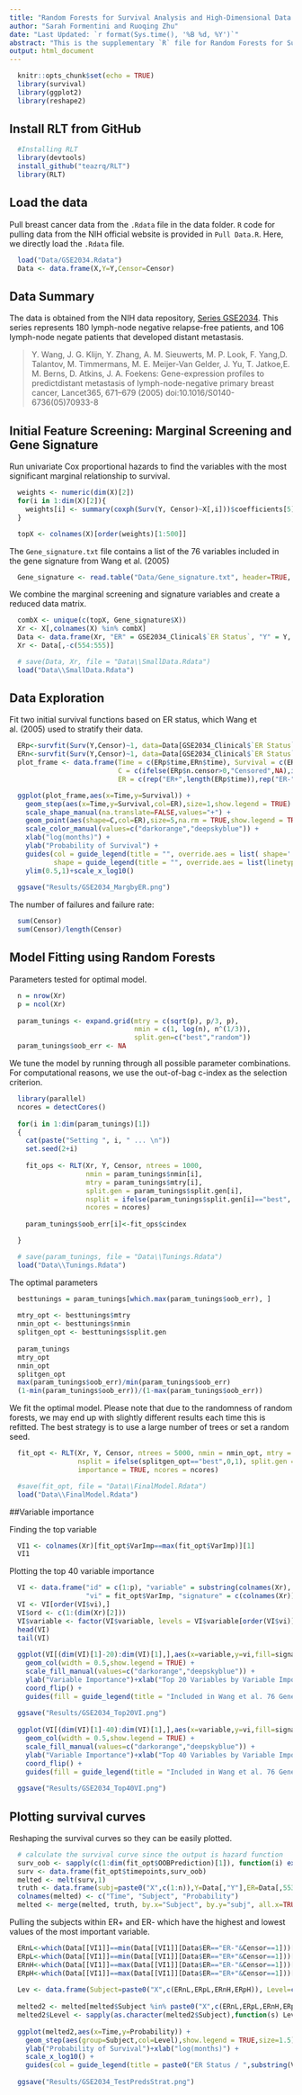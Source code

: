 ```yaml
---
title: "Random Forests for Survival Analysis and High-Dimensional Data: R Examples"
author: "Sarah Formentini and Ruoqing Zhu"
date: "Last Updated: `r format(Sys.time(), '%B %d, %Y')`"
abstract: "This is the supplementary `R` file for Random Forests for Survival Analysis and High-Dimensional Data in Springer Handbook of Engineering Statistics."
output: html_document
---
```


```r
  knitr::opts_chunk$set(echo = TRUE)
  library(survival)
  library(ggplot2)
  library(reshape2)
```

## Install RLT from GitHub
```r
  #Installing RLT
  library(devtools)
  install_github("teazrq/RLT")
  library(RLT)
```

## Load the data  
Pull breast cancer data from the `.Rdata` file in the data folder. `R` code for pulling data from the NIH official website is provided in `Pull Data.R`. Here, we directly load the `.Rdata` file.

```r
  load("Data/GSE2034.Rdata")
  Data <- data.frame(X,Y=Y,Censor=Censor)
```

## Data Summary

The data is obtained from the NIH data repository, [Series GSE2034](https://www.ncbi.nlm.nih.gov/geo/query/acc.cgi?acc=gse2034). This series represents 180 lymph-node negative relapse-free patients, and 106 lymph-node negate patients that developed distant metastasis.

> Y. Wang, J. G. Klijn, Y. Zhang, A. M. Sieuwerts, M. P. Look, F. Yang,D. Talantov, M. Timmermans, M. E. Meijer-Van Gelder, J. Yu, T. Jatkoe,E. M. Berns, D. Atkins, J. A. Foekens: Gene-expression profiles to predictdistant metastasis of lymph-node-negative primary breast cancer, Lancet365, 671–679 (2005) doi:10.1016/S0140-6736(05)70933-8

## Initial Feature Screening: Marginal Screening and Gene Signature

Run univariate Cox proportional hazards to find the variables with the most significant marginal relationship to survival.
```r
  weights <- numeric(dim(X)[2])
  for(i in 1:dim(X)[2]){
    weights[i] <- summary(coxph(Surv(Y, Censor)~X[,i]))$coefficients[5]
  }

  topX <- colnames(X)[order(weights)[1:500]]
```

The `Gene_signature.txt` file contains a list of the 76 variables included in the gene signature from Wang et al. (2005)

```r
  Gene_signature <- read.table("Data/Gene_signature.txt", header=TRUE, quote="\"", stringsAsFactors=FALSE)
```

We combine the marginal screening and signature variables and create a reduced data matrix.

```r
  combX <- unique(c(topX, Gene_signature$X))
  Xr <- X[,colnames(X) %in% combX]
  Data <- data.frame(Xr, "ER" = GSE2034_Clinical$`ER Status`, "Y" = Y, "Censor" = Censor)
  Xr <- Data[,-c(554:555)]
```

```r
  # save(Data, Xr, file = "Data\\SmallData.Rdata")
  load("Data\\SmallData.Rdata")
```

## Data Exploration

Fit two initial survival functions based on ER status, which Wang et al. (2005) used to stratify their data.
```r
  ERp<-survfit(Surv(Y,Censor)~1, data=Data[GSE2034_Clinical$`ER Status`=="ER+",])
  ERn<-survfit(Surv(Y,Censor)~1, data=Data[GSE2034_Clinical$`ER Status`=="ER-",])
  plot_frame <- data.frame(Time = c(ERp$time,ERn$time), Survival = c(ERp$surv,ERn$surv),
                           C = c(ifelse(ERp$n.censor>0,"Censored",NA),ifelse(ERn$n.censor>0,"Censored",NA)),
                           ER = c(rep("ER+",length(ERp$time)),rep("ER-",length(ERn$time))))

  ggplot(plot_frame,aes(x=Time,y=Survival)) + 
    geom_step(aes(x=Time,y=Survival,col=ER),size=1,show.legend = TRUE) +
    scale_shape_manual(na.translate=FALSE,values="+") +
    geom_point(aes(shape=C,col=ER),size=5,na.rm = TRUE,show.legend = TRUE, position = "jitter") +
    scale_color_manual(values=c("darkorange","deepskyblue")) +
    xlab("log(months)") + 
    ylab("Probability of Survival") + 
    guides(col = guide_legend(title = "", override.aes = list( shape='')), 
           shape = guide_legend(title = "", override.aes = list(linetype = 0))) +
    ylim(0.5,1)+scale_x_log10()
  
  ggsave("Results/GSE2034_MargbyER.png")
```

The number of failures and failure rate:
```r
  sum(Censor)
  sum(Censor)/length(Censor)
```

## Model Fitting using Random Forests

Parameters tested for optimal model.

```r
  n = nrow(Xr)
  p = ncol(Xr)
  
  param_tunings <- expand.grid(mtry = c(sqrt(p), p/3, p),
                               nmin = c(1, log(n), n^(1/3)),
                               split.gen=c("best","random"))
  param_tunings$oob_err <- NA
```

We tune the model by running through all possible parameter combinations. For computational reasons, we use the out-of-bag c-index as the selection criterion. 

```r
  library(parallel)
  ncores = detectCores()
  
  for(i in 1:dim(param_tunings)[1])
  {
    cat(paste("Setting ", i, " ... \n"))
    set.seed(2+i)
    
    fit_ops <- RLT(Xr, Y, Censor, ntrees = 1000,
                   nmin = param_tunings$nmin[i], 
                   mtry = param_tunings$mtry[i], 
                   split.gen = param_tunings$split.gen[i],
                   nsplit = ifelse(param_tunings$split.gen[i]=="best", 0, 1),
                   ncores = ncores)
    
    param_tunings$oob_err[i]<-fit_ops$cindex

  }
```

```r
  # save(param_tunings, file = "Data\\Tunings.Rdata") 
  load("Data\\Tunings.Rdata")
```

The optimal parameters
```r
  besttunings = param_tunings[which.max(param_tunings$oob_err), ] 
  
  mtry_opt <- besttunings$mtry
  nmin_opt <- besttunings$nmin
  splitgen_opt <- besttunings$split.gen
  
  param_tunings
  mtry_opt
  nmin_opt
  splitgen_opt
  max(param_tunings$oob_err)/min(param_tunings$oob_err)
  (1-min(param_tunings$oob_err))/(1-max(param_tunings$oob_err))
```

We fit the optimal model. Please note that due to the randomness of random forests, we may end up with slightly different results each time this is refitted. The best strategy is to use a large number of trees or set a random seed. 

```r
  fit_opt <- RLT(Xr, Y, Censor, ntrees = 5000, nmin = nmin_opt, mtry = mtry_opt, 
                 nsplit = ifelse(splitgen_opt=="best",0,1), split.gen = splitgen_opt, 
                 importance = TRUE, ncores = ncores)
```

```r
  #save(fit_opt, file = "Data\\FinalModel.Rdata")
  load("Data\\FinalModel.Rdata")
```

##Variable importance

Finding the top variable
```r
  VI1 <- colnames(Xr)[fit_opt$VarImp==max(fit_opt$VarImp)][1]
  VI1
```

Plotting the top 40 variable importance
```r
  VI <- data.frame("id" = c(1:p), "variable" = substring(colnames(Xr), 2), 
                   "vi" = fit_opt$VarImp, "signature" = c(colnames(Xr)) %in% paste0("X",Gene_signature$X))
  VI <- VI[order(VI$vi),]
  VI$ord <- c(1:(dim(Xr)[2]))
  VI$variable <- factor(VI$variable, levels = VI$variable[order(VI$vi)])
  head(VI)
  tail(VI)
  
  ggplot(VI[(dim(VI)[1]-20):dim(VI)[1],],aes(x=variable,y=vi,fill=signature)) +
    geom_col(width = 0.5,show.legend = TRUE) +
    scale_fill_manual(values=c("darkorange","deepskyblue")) +
    ylab("Variable Importance")+xlab("Top 20 Variables by Variable Importance") +
    coord_flip() + 
    guides(fill = guide_legend(title = "Included in Wang et al. 76 Gene Signature"))
  
  ggsave("Results/GSE2034_Top20VI.png")
  
  ggplot(VI[(dim(VI)[1]-40):dim(VI)[1],],aes(x=variable,y=vi,fill=signature)) +
    geom_col(width = 0.5,show.legend = TRUE) +
    scale_fill_manual(values=c("darkorange","deepskyblue")) +
    ylab("Variable Importance")+xlab("Top 40 Variables by Variable Importance") +
    coord_flip() + 
    guides(fill = guide_legend(title = "Included in Wang et al. 76 Gene Signature"))
  
  ggsave("Results/GSE2034_Top40VI.png")
```

## Plotting survival curves

Reshaping the survival curves so they can be easily plotted.
```r
  # calculate the survival curve since the output is hazard function
  surv_oob <- sapply(c(1:dim(fit_opt$OOBPrediction)[1]), function(i) exp(-cumsum(fit_opt$OOBPrediction[i,])))
  surv <- data.frame(fit_opt$timepoints,surv_oob)
  melted <- melt(surv,1)
  truth <- data.frame(subj=paste0("X",c(1:n)),Y=Data[,"Y"],ER=Data[,553],MaxVar=Data[,VI1])
  colnames(melted) <- c("Time", "Subject", "Probability")
  melted <- merge(melted, truth, by.x="Subject", by.y="subj", all.x=TRUE)
```

Pulling the subjects within ER+ and ER- which have the highest and lowest values of the most important variable.
```r
  ERnL<-which(Data[[VI1]]==min(Data[[VI1]][Data$ER=="ER-"&Censor==1]))[1]
  ERpL<-which(Data[[VI1]]==min(Data[[VI1]][Data$ER=="ER+"&Censor==1]))[1]
  ERnH<-which(Data[[VI1]]==max(Data[[VI1]][Data$ER=="ER-"&Censor==1]))[1]
  ERpH<-which(Data[[VI1]]==max(Data[[VI1]][Data$ER=="ER+"&Censor==1]))[1]
  
  Lev <- data.frame(Subject=paste0("X",c(ERnL,ERpL,ERnH,ERpH)), Level=c("ER- / Low","ER+ / Low","ER- / High","ER+ / High"))
  
  melted2 <- melted[melted$Subject %in% paste0("X",c(ERnL,ERpL,ERnH,ERpH)),]
  melted2$Level <- sapply(as.character(melted2$Subject),function(s) Lev$Level[Lev$Subject==s])
  
  ggplot(melted2,aes(x=Time,y=Probability)) +
    geom_step(aes(group=Subject,col=Level),show.legend = TRUE,size=1.5) +
    ylab("Probability of Survival")+xlab("log(months)") +
    scale_x_log10() + 
    guides(col = guide_legend(title = paste0("ER Status / ",substring(VI1,2) ," Level")))
  
  ggsave("Results/GSE2034_TestPredsStrat.png")
```

